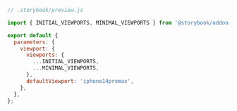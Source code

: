```js
// .storybook/preview.js

import { INITIAL_VIEWPORTS, MINIMAL_VIEWPORTS } from '@storybook/addon-viewport';

export default {
  parameters: {
    viewport: {
      viewports: {
        ...INITIAL_VIEWPORTS,
        ...MINIMAL_VIEWPORTS,
      },
      defaultViewport: 'iphone14promax',
    },
  },
};
```

